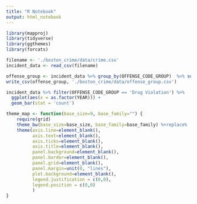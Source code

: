 ```yaml
---
title: "R Notebook"
output: html_notebook
---
```



```r
library(mapproj)
library(tidyverse)
library(ggthemes)
library(forcats)
```

```r
filename <- './boston_crime/data/crime.csv'
incident_data <- read_csv(filename)
```

```r
offense_group <- incident_data %>% group_by(OFFENSE_CODE_GROUP)  %>% summarise(count = n()) %>% arrange(-count)
write_csv(offense_group, './boston_crime/data/offense_group.csv')
```

```r
incident_data %>% filter(OFFENSE_CODE_GROUP == 'Drug Violation') %>%
  ggplot(aes(x = as.factor(YEAR))) +
  geom_bar(stat = 'count') 
```


```r

theme_map <- function(base_size=9, base_family="") {
    require(grid)
    theme_bw(base_size=base_size, base_family=base_family) %+replace%
    theme(axis.line=element_blank(),
          axis.text=element_blank(),
          axis.ticks=element_blank(),
          axis.title=element_blank(),
          panel.background=element_blank(),
          panel.border=element_blank(),
          panel.grid=element_blank(),
          panel.margin=unit(0, "lines"),
          plot.background=element_blank(),
          legend.justification = c(0,0), 
          legend.position = c(0,0)
          )
}


```